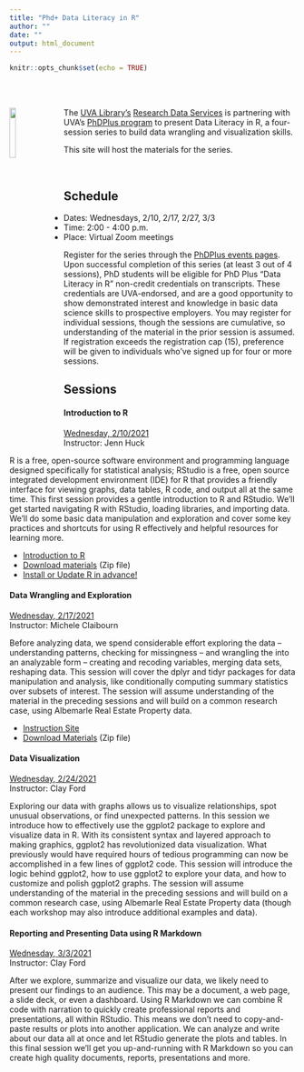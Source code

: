 ```yaml
---
title: "Phd+ Data Literacy in R"
author: ""
date: ""
output: html_document
---
```


```r
knitr::opts_chunk$set(echo = TRUE)
```

<br>
<br>

<img src="../images/Rlogo.png" style="float:left; width:15%; margin-right: 20px">
The [UVA Library's](https://www.library.virginia.edu) [Research Data Services](https://data.library.virginia.edu) is partnering with UVA's [PhDPlus program](http://phdplus.virginia.edu/) to present Data Literacy in R, a four-session series to build data wrangling and visualization skills.

This site will host the materials for the series.

<br>

## Schedule
* Dates: Wednesdays, 2/10, 2/17, 2/27, 3/3
* Time: 2:00 - 4:00 p.m.
* Place: Virtual Zoom meetings

Register for the series through the [PhDPlus events pages](https://phdplus.virginia.edu/core-modules/156/111). Upon successful completion of this series (at least 3 out of 4 sessions), PhD students will be eligible for PhD Plus “Data Literacy in R” non-credit credentials on transcripts. These credentials are UVA-endorsed, and are a good opportunity to show demonstrated interest and knowledge in basic data science skills to prospective employers. You may register for individual sessions, though the sessions are cumulative, so understanding of the material in the prior session is assumed. If registration exceeds the registration cap (15), preference will be given to individuals who've signed up for four or more sessions.




## Sessions

#### **Introduction to R**
[Wednesday, 2/10/2021](https://phdplus.virginia.edu/events/phd-data-literacy-r-1-introduction)   
Instructor: Jenn Huck

R is a free, open-source software environment and programming language designed specifically for statistical analysis; RStudio is a free, open source integrated development environment (IDE) for R that provides a friendly interface for viewing graphs, data tables, R code, and output all at the same time. This first session provides a gentle introduction to R and RStudio. We’ll get started navigating R with RStudio, loading libraries, and importing data. We’ll do some basic data manipulation and exploration and cover some key practices and shortcuts for using R effectively and helpful resources for learning more.

- [Introduction to R](https://uvastatlab.github.io/phdplus2021/intro_R) 
- [Download materials](https://github.com/uvastatlab/phdplus2021/raw/main/docs/intro_R_scripts_and_data.zip) (Zip file)
- [Install or Update R in advance!](https://uvastatlab.github.io/phdplus2021/installR)


#### **Data Wrangling and Exploration **
[Wednesday, 2/17/2021](https://phdplus.virginia.edu/events/phd-data-literacy-r-2-data-wrangling-and-exploration)   
Instructor: Michele Claibourn

Before analyzing data, we spend considerable effort exploring the data – understanding patterns, checking for missingness -- and wrangling the into an analyzable form – creating and recoding variables, merging data sets, reshaping data. This session will cover the dplyr and tidyr packages for data manipulation and analysis, like conditionally computing summary statistics over subsets of interest. The session will assume understanding of the material in the preceding sessions and will build on a common research case, using Albemarle Real Estate Property data.

- [Instruction Site](https://uvastatlab.github.io/phdplus2021/wrangling_prep.html) 
- [Download Materials](https://github.com/uvastatlab/phdplus2021/raw/main/docs/datawrangling.zip) (Zip file)


#### **Data Visualization**
[Wednesday, 2/24/2021](https://phdplus.virginia.edu/events/phd-data-literacy-r-3-data-visualization)    
Instructor: Clay Ford

Exploring our data with graphs allows us to visualize relationships, spot unusual observations, or find unexpected patterns. In this session we introduce how to effectively use the ggplot2 package to explore and visualize data in R. With its consistent syntax and layered approach to making graphics, ggplot2 has revolutionized data visualization. What previously would have required hours of tedious programming can now be accomplished in a few lines of ggplot2 code. This session will introduce the logic behind ggplot2, how to use ggplot2 to explore your data, and how to customize and polish ggplot2 graphs. The session will assume understanding of the material in the preceding sessions and will build on a common research case, using Albemarle Real Estate Property data (though each workshop may also introduce additional examples and data).



#### **Reporting and Presenting Data using R Markdown**
[Wednesday, 3/3/2021](https://phdplus.virginia.edu/events/phd-data-literacy-r-4-reporting-and-presenting-data-using-r-markdown)   
Instructor: Clay Ford

After we explore, summarize and visualize our data, we likely need to present our findings to an audience. This may be a document, a web page, a slide deck, or even a dashboard. Using R Markdown we can combine R code with narration to quickly create professional reports and presentations, all within RStudio. This means we don't need to copy-and-paste results or plots into another application. We can analyze and write about our data all at once and let RStudio generate the plots and tables. In this final session we'll get you up-and-running with R Markdown so you can create high quality documents, reports, presentations and more. 


<br>
<br>
  
    
    
      

